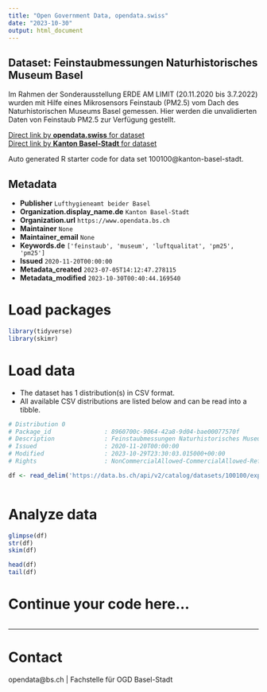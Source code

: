 ```yaml
---
title: "Open Government Data, opendata.swiss"
date: "2023-10-30"
output: html_document
---
```


## Dataset: Feinstaubmessungen Naturhistorisches Museum Basel

Im Rahmen der Sonderausstellung ERDE AM LIMIT (20.11.2020 bis 3.7.2022) wurden mit Hilfe eines Mikrosensors Feinstaub (PM2.5) vom Dach des Naturhistorischen Museums Basel gemessen. Hier werden die unvalidierten Daten von Feinstaub PM2.5 zur Verfügung gestellt.

[Direct link by **opendata.swiss** for dataset](https://opendata.swiss/de/dataset/feinstaubmessungen-naturhistorisches-museum-basel)<br>
[Direct link by **Kanton Basel-Stadt** for dataset](https://data.bs.ch/explore/dataset/100100/)

Auto generated R starter code for data set 100100@kanton-basel-stadt.

## Metadata

- **Publisher** `Lufthygieneamt beider Basel`
- **Organization.display_name.de** `Kanton Basel-Stadt`
- **Organization.url** `https://www.opendata.bs.ch`
- **Maintainer** `None`
- **Maintainer_email** `None`
- **Keywords.de** `['feinstaub', 'museum', 'luftqualitat', 'pm25', 'pm25']`
- **Issued** `2020-11-20T00:00:00`
- **Metadata_created** `2023-07-05T14:12:47.278115`
- **Metadata_modified** `2023-10-30T00:40:44.169540`


# Load packages

```r

library(tidyverse)
library(skimr)

```

# Load data

-   The dataset has 1 distribution(s) in CSV format.
-   All available CSV distributions are listed below and can be read into a tibble.

```r

# Distribution 0
# Package_id               : 8960700c-9064-42a8-9d04-bae00077570f
# Description              : Feinstaubmessungen Naturhistorisches Museum Basel (csv)
# Issued                   : 2020-11-20T00:00:00
# Modified                 : 2023-10-29T23:30:03.015000+00:00
# Rights                   : NonCommercialAllowed-CommercialAllowed-ReferenceRequired

df <- read_delim('https://data.bs.ch/api/v2/catalog/datasets/100100/exports/csv')



```

# Analyze data

```r

glimpse(df)
str(df)
skim(df)

head(df)
tail(df)

```

# Continue your code here...

```r

```

------------------------------------------------------------------------

# Contact

opendata@bs.ch | Fachstelle für OGD Basel-Stadt
